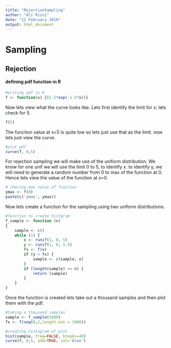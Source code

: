 ---
title: "RejectionSampling"
author: "Ali Rizvi"
date: "11 February 2019"
output: html_document
---


# Sampling

## Rejection

#### defining pdf function in R

```{r}
#writing pdf in R
f <- function(x) {(1.5*exp(-1.5*x))}
```

Now lets view what the curve looks like. Lets first identify the limit for x; lets check for 5.

```{r}
f(5)
```

The function value at x=5 is quite low so lets just use that as the limit. now lets just view the curve. 

```{r}
#plot pdf
curve(f, 0,5)
```

For rejection sampling we will make use of the uniform distribution. We know for one unif we will use the limit 0 to 5, to identify x. to identify y, we will need to generate a random number from 0 to max of the function at 0. Hence lets view the value of the function at x=0.

```{r}
# checing max value of function
ymax <- f(0)
paste(c('ymax', ymax))
```

Now lets create a function for the sampling using two uniform distributions. 

```{r}
#function to create histgram
f_sample <- function (n) 
{
    sample <- c()
    while (1) {
        x <- runif(1, 0, 5)
        y <- runif(1, 0, 1.5)
        fx <- f(x)
        if (y < fx) {
            sample <- c(sample, x)
        }
        if (length(sample) == n) {
            return (sample)
        }
    }
}
```

Once the function is created lets take out a thousand samples and then plot them with the pdf. 

```{r}
#taking a thousand samples
sample <- f_sample(1000)
fx <- f(seq(0,2,length.out = 1000))

#creating histogram of plot
hist(sample, freq=FALSE, breaks=40)
curve(f, 0,5, add=TRUE, col='blue')
```
